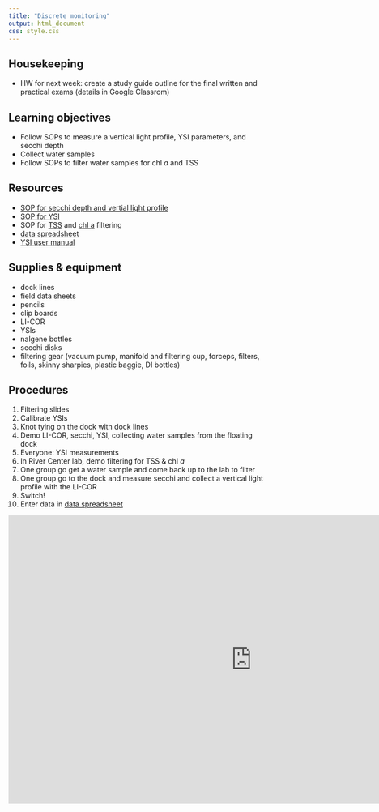 ```yaml
---
title: "Discrete monitoring"
output: html_document
css: style.css
---
```


## Housekeeping

- HW for next week: create a study guide outline for the final written and practical exams (details in Google Classrom)


## Learning objectives

- Follow SOPs to measure a vertical light profile, YSI parameters, and secchi depth
- Collect water samples
- Follow SOPs to filter water samples for chl *a* and TSS


## Resources

- [SOP for secchi depth and vertial light profile](https://smr-monitoring.github.io/sop/secchi.html)
- [SOP for YSI](https://smr-monitoring.github.io/sop/ysi.html)
- SOP for [TSS](https://smr-monitoring.github.io/sop/tss.html) and [chl a](https://smr-monitoring.github.io/sop/chl-filtering.html) filtering
- [data spreadsheet](https://drive.google.com/drive/folders/1FwTsPz89F6rkB8VK9UGrjffrvfalvkeT?usp=sharing)
- [YSI user manual](https://www.ysi.com/File%20Library/Documents/Manuals/606962-ProQuatro-User-Manual-English.pdf)


## Supplies & equipment

- dock lines
- field data sheets
- pencils
- clip boards
- LI-COR
- YSIs
- nalgene bottles 
- secchi disks
- filtering gear (vacuum pump, manifold and filtering cup, forceps, filters, foils, skinny sharpies, plastic baggie, DI bottles)


## Procedures

1. Filtering slides
1. Calibrate YSIs 
1. Knot tying on the dock with dock lines
1. Demo LI-COR, secchi, YSI, collecting water samples from the floating dock
1. Everyone: YSI measurements
1. In River Center lab, demo filtering for TSS & chl *a*
1. One group go get a water sample and come back up to the lab to filter
1. One group go to the dock and measure secchi and collect a vertical light profile with the LI-COR
1. Switch! 
1. Enter data in [data spreadsheet](https://drive.google.com/drive/folders/1FwTsPz89F6rkB8VK9UGrjffrvfalvkeT?usp=sharing) 

<iframe src="https://docs.google.com/presentation/d/1rRQpPNB942s0fucaBhU-SqV36Jlg4J9XRe-w4qCcJNU/embed?start=false&loop=false&delayms=5000" frameborder="0" width="960" height="569" allowfullscreen="true" mozallowfullscreen="true" webkitallowfullscreen="true" data-external="1"></iframe>
